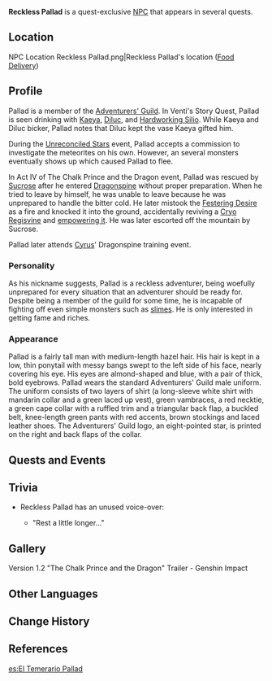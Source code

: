 {{Character Infobox
|image            = NPC Reckless Pallad.png
|realname         = Pallad
|name             = Reckless Pallad
|region           = Mondstadt
|affiliation      = Adventurers' Guild
|type             = Quest NPC
|title            = Adventurer
|voiceEN          = [https://kaijordanvo.wixsite.com/website Kai Jordan]<ref>Twitter: [https://twitter.com/KirikaiDubs/status/1489484885047734272 EN VA Self Announcement]</ref>
}}
'''Reckless Pallad''' is a quest-exclusive [[NPC]] that appears in several quests.

==Location==
<gallery hideaddbutton="true" captionalign="center">
NPC Location Reckless Pallad.png|Reckless Pallad's location ([[Food Delivery]])
</gallery>

==Profile==
Pallad is a member of the [[Adventurers' Guild]]. In Venti's Story Quest, Pallad is seen drinking with [[Kaeya]], [[Diluc]], and [[Hardworking Silio]]. While Kaeya and Diluc bicker, Pallad notes that Diluc kept the vase Kaeya gifted him.

During the [[Unreconciled Stars/Story|Unreconciled Stars]] event, Pallad accepts a commission to investigate the meteorites on his own. However, an several monsters eventually shows up which caused Pallad to flee.

In Act IV of The Chalk Prince and the Dragon event, Pallad was rescued by [[Sucrose]] after he entered [[Dragonspine]] without proper preparation. When he tried to leave by himself, he was unable to leave because he was unprepared to handle the bitter cold. He later mistook the [[Festering Desire]] as a fire and knocked it into the ground, accidentally reviving a [[Cryo Regisvine]] and [[Resurgent Cryo Regisvine|empowering it]]. He was later escorted off the mountain by Sucrose.

Pallad later attends [[Cyrus]]' Dragonspine training event.

===Personality===
As his nickname suggests, Pallad is a reckless adventurer, being woefully unprepared for every situation that an adventurer should be ready for. Despite being a member of the guild for some time, he is incapable of fighting off even simple monsters such as [[slimes]]. He is only interested in getting fame and riches.

===Appearance===
Pallad is a fairly tall man with medium-length hazel hair. His hair is kept in a low, thin ponytail with messy bangs swept to the left side of his face, nearly covering his eye. His eyes are almond-shaped and blue, with a pair of thick, bold eyebrows. Pallad wears the standard Adventurers' Guild male uniform. The uniform consists of two layers of shirt (a long-sleeve white shirt with mandarin collar and a green laced up vest), green vambraces, a red necktie, a green cape collar with a ruffled trim and a triangular back flap, a buckled belt, knee-length green pants with red accents, brown stockings and laced leather shoes. The Adventurers' Guild logo, an eight-pointed star, is printed on the right and back flaps of the collar.

==Quests and Events==
{{Quest Appearances
|Meteorites and Adventure = event [[commission]]
}}

==Trivia==
* Reckless Pallad has an unused voice-over:
** {{A|VO Reckless Pallad 01.ogg}} "Rest a little longer..."

==Gallery==
<gallery hideaddbutton="true" captionalign="center">
Version 1.2 "The Chalk Prince and the Dragon" Trailer - Genshin Impact
</gallery>

==Other Languages==
{{Other Languages|default_hidden = 1
|en      = Reckless Pallad
|zhs     = 冒失的帕拉德
|zhs_rm  = Màoshī de Pàlādé
|zht     = 冒失的帕拉德
|zht_rm  = Màoshī de Pàlādé
|ja      = うっかりパラド
|ja_rm   = Ukkari Parado
|ko      = 경솔한 팔라드
|ko_rm   = Gyeongsolhan Palladeu
|es      = El Temerario Pallad
|fr      = Pallad
|ru      = Отчаянный Паллад
|th      = Pallad ผู้บ้าบิ่น
|th_rm   = Pallad Phu Babin
|vi      = Pallad Lỗ Mãng
|de      = Verwegener Pallad
|id      = Reckless Pallad
|pt      = Pallad Imprudente
}}

==Change History==
{{Change History|1.0}}

==References==
{{Reflist}}

[[es:El Temerario Pallad]]